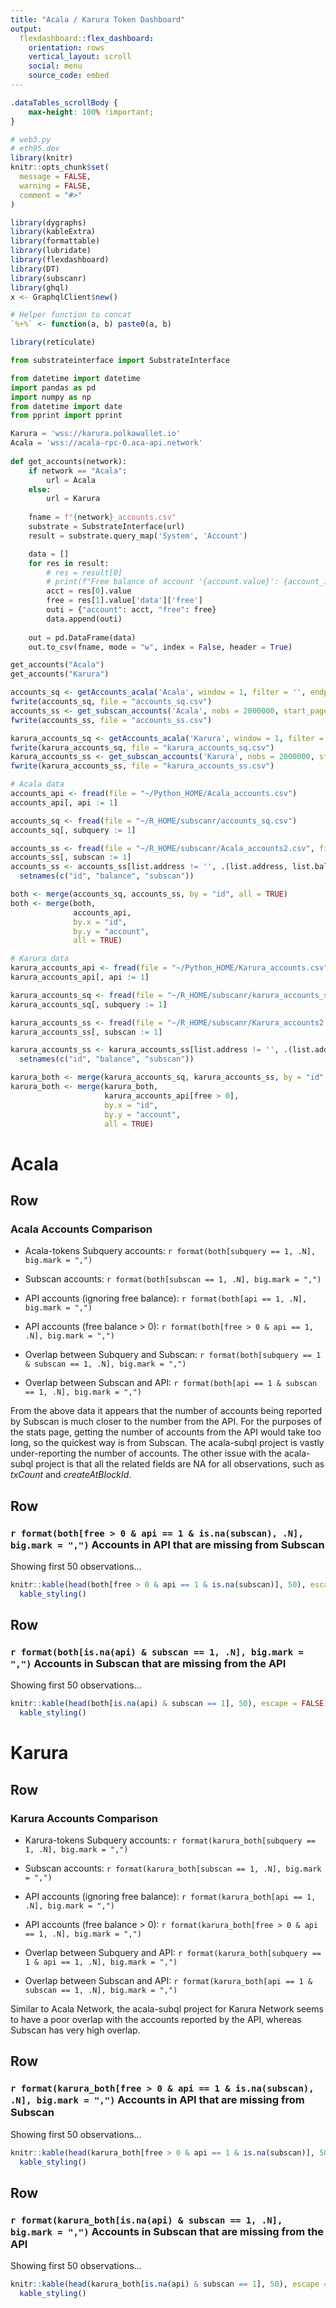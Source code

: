 ```yaml
---
title: "Acala / Karura Token Dashboard"
output:
  flexdashboard::flex_dashboard:
    orientation: rows
    vertical_layout: scroll
    social: menu
    source_code: embed
---
```


```css
.dataTables_scrollBody {
    max-height: 100% !important;
}
```

```r
# web3.py
# eth95.dev
library(knitr)
knitr::opts_chunk$set(
  message = FALSE,
  warning = FALSE,
  comment = "#>"
)

library(dygraphs)
library(kableExtra)
library(formattable)
library(lubridate)
library(flexdashboard)
library(DT)
library(subscanr)
library(ghql)
x <- GraphqlClient$new()

# Helper function to concat
`%+%` <- function(a, b) paste0(a, b)

library(reticulate)

```

```python
from substrateinterface import SubstrateInterface

from datetime import datetime
import pandas as pd
import numpy as np
from datetime import date
from pprint import pprint

Karura = 'wss://karura.polkawallet.io'
Acala = 'wss://acala-rpc-0.aca-api.network'
            
def get_accounts(network):
    if network == "Acala":
        url = Acala
    else:
        url = Karura
        
    fname = f"{network}_accounts.csv"
    substrate = SubstrateInterface(url)
    result = substrate.query_map('System', 'Account')

    data = []
    for res in result:
        # res = result[0]    
        # print(f"Free balance of account '{account.value}': {account_info.value['data']['free']}")
        acct = res[0].value
        free = res[1].value['data']['free']
        outi = {"account": acct, "free": free} 
        data.append(outi) 
        
    out = pd.DataFrame(data)           
    out.to_csv(fname, mode = "w", index = False, header = True)

get_accounts("Acala")
get_accounts("Karura")

```

```r

accounts_sq <- getAccounts_acala('Acala', window = 1, filter = '', endpage = 2000)
fwrite(accounts_sq, file = "accounts_sq.csv")
accounts_ss <- get_subscan_accounts('Acala', nobs = 2000000, start_page = 1)
fwrite(accounts_ss, file = "accounts_ss.csv")

karura_accounts_sq <- getAccounts_acala('Karura', window = 1, filter = '', endpage = 2000)
fwrite(karura_accounts_sq, file = "karura_accounts_sq.csv")
karura_accounts_ss <- get_subscan_accounts('Karura', nobs = 2000000, start_page = 1)
fwrite(karura_accounts_ss, file = "karura_accounts_ss.csv")

# Acala data
accounts_api <- fread(file = "~/Python_HOME/Acala_accounts.csv")
accounts_api[, api := 1]

accounts_sq <- fread(file = "~/R_HOME/subscanr/accounts_sq.csv")
accounts_sq[, subquery := 1]

accounts_ss <- fread(file = "~/R_HOME/subscanr/Acala_accounts2.csv", fill = TRUE)
accounts_ss[, subscan := 1]
accounts_ss <- accounts_ss[list.address != '', .(list.address, list.balance, subscan)] %>%
  setnames(c("id", "balance", "subscan"))

both <- merge(accounts_sq, accounts_ss, by = "id", all = TRUE)
both <- merge(both, 
              accounts_api,
              by.x = "id",
              by.y = "account",
              all = TRUE)

# Karura data
karura_accounts_api <- fread(file = "~/Python_HOME/Karura_accounts.csv")
karura_accounts_api[, api := 1]

karura_accounts_sq <- fread(file = "~/R_HOME/subscanr/karura_accounts_sq.csv")
karura_accounts_sq[, subquery := 1]

karura_accounts_ss <- fread(file = "~/R_HOME/subscanr/Karura_accounts2.csv", fill = TRUE)
karura_accounts_ss[, subscan := 1]

karura_accounts_ss <- karura_accounts_ss[list.address != '', .(list.address, list.balance, subscan)] %>%
  setnames(c("id", "balance", "subscan"))

karura_both <- merge(karura_accounts_sq, karura_accounts_ss, by = "id", all = TRUE)
karura_both <- merge(karura_both, 
                     karura_accounts_api[free > 0],
                     by.x = "id",
                     by.y = "account",
                     all = TRUE)

```

# Acala {.tabset}

Row
----

### Acala Accounts Comparison

* Acala-tokens Subquery accounts: `r format(both[subquery == 1, .N], big.mark = ",")`

* Subscan accounts: `r format(both[subscan == 1, .N], big.mark = ",")`

* API accounts (ignoring free balance): `r format(both[api == 1, .N], big.mark = ",")`

* API accounts (free balance > 0): `r format(both[free > 0 & api == 1, .N], big.mark = ",")`

* Overlap between Subquery and Subscan: `r format(both[subquery == 1 & subscan == 1, .N], big.mark = ",")`

* Overlap between Subscan and API: `r format(both[api == 1 & subscan == 1, .N], big.mark = ",")`

From the above data it appears that the number of accounts being reported by Subscan is much closer to the number from the API.  For the purposes of the stats page, getting the number of accounts from the API would take too long, so the quickest way is from Subscan.  The acala-subql project is vastly under-reporting the number of accounts.  The other issue with the acala-subql project is that all the related fields are NA for all observations, such as *txCount* and *createAtBlockId*.

Row
----

### `r format(both[free > 0 & api == 1 & is.na(subscan), .N], big.mark = ",")` Accounts in API that are missing from Subscan

Showing first 50 observations...
```r

knitr::kable(head(both[free > 0 & api == 1 & is.na(subscan)], 50), escape = FALSE) %>%
  kable_styling()

```


Row
----

### `r format(both[is.na(api) & subscan == 1, .N], big.mark = ",")` Accounts in Subscan that are missing from the API

Showing first 50 observations...
```r

knitr::kable(head(both[is.na(api) & subscan == 1], 50), escape = FALSE) %>%
  kable_styling()

```

# Karura {.tabset}

Row
----

### Karura Accounts Comparison

* Karura-tokens Subquery accounts: `r format(karura_both[subquery == 1, .N], big.mark = ",")`

* Subscan accounts: `r format(karura_both[subscan == 1, .N], big.mark = ",")`

* API accounts (ignoring free balance): `r format(karura_both[api == 1, .N], big.mark = ",")`

* API accounts (free balance > 0): `r format(karura_both[free > 0 & api == 1, .N], big.mark = ",")`

* Overlap between Subquery and API: `r format(karura_both[subquery == 1 & api == 1, .N], big.mark = ",")`

* Overlap between Subscan and API: `r format(karura_both[api == 1 & subscan == 1, .N], big.mark = ",")`

Similar to Acala Network, the acala-subql project for Karura Network seems to have a poor overlap with the accounts reported by the API, whereas Subscan has very high overlap.  

Row
----

### `r format(karura_both[free > 0 & api == 1 & is.na(subscan), .N], big.mark = ",")` Accounts in API that are missing from Subscan

Showing first 50 observations...
```r

knitr::kable(head(karura_both[free > 0 & api == 1 & is.na(subscan)], 50), escape = FALSE) %>%
  kable_styling()

```


Row
----

### `r format(karura_both[is.na(api) & subscan == 1, .N], big.mark = ",")` Accounts in Subscan that are missing from the API

Showing first 50 observations...
```r

knitr::kable(head(karura_both[is.na(api) & subscan == 1], 50), escape = FALSE) %>%
  kable_styling()

```


